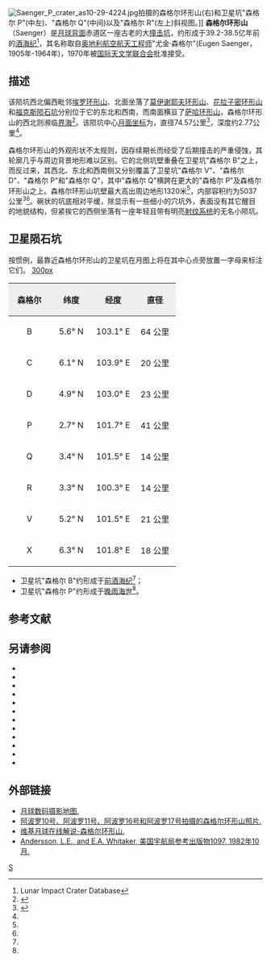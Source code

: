 {{lunar crater data|
 image=Saenger crater AS16-M-1885.jpg|240px|
 caption=[[阿波罗16号|阿波罗16号]]测绘相机拍摄的图像|
 latitude=4.49|
 N_or_S=N|
 longitude=102.8|
 E_or_W=E|
 diameter=74.57公里|
 depth=2.77公里|
 colong=254|
 eponym=尤金·森格尔}}
[[Image:Saenger_P_crater_as10-29-4224.jpg|thumb]]拍摄的森格尔环形山(右)和卫星坑"森格尔 P"(中左)、"森格尔 Q"(中间)以及"森格尔 R"(左上)斜视图。]]
'''森格尔环形山'''（Saenger）是[[月球背面|月球背面]]赤道区一座古老的大[[撞击坑|撞击坑]]，约形成于39.2-38.5亿年前的[[酒海纪|酒海纪]]<ref name=LICD>Lunar Impact Crater Database</ref>，其名称取自[[奥地利|奥地利]][[航空|航空]][[航天|航天]][[工程师|工程师]]"尤金·森格尔"(Eugen Saenger，1905年-1964年)，1970年被[[国际天文学联合会|国际天文学联合会]]批准接受。

==描述==  
该陨坑西北偏西毗邻[[埃罗环形山|埃罗环形山]]、北面坐落了[[莫伊谢耶夫环形山|莫伊谢耶夫环形山]]、[[花拉子密陨石坑|花拉子密环形山]]和[[福克斯陨石坑|福克斯陨石坑]]分别位于它的东北和西南，而南面横亘了[[萨哈环形山|萨哈环形山]]，森格尔环形山的西北则濒临[[界海|界海]]<ref>{{Cite web |url=http://planetarynames.wr.usgs.gov/images/Lunar/lac_64_lo.pdf |title=Crater Saenger on the map LAC-64. |accessdate=2017-01-29 |archive-date=2013-02-20 |archive-url=https://web.archive.org/web/20130220184538/http://planetarynames.wr.usgs.gov/images/Lunar/lac_64_lo.pdf |dead-url=no }}</ref>。该陨坑中心[[月面坐标|月面坐标]]为{{Coord|4.49|N|102.8|E|globe:Moon|nogoogle=1|noosm=1}}，直径74.57公里<ref name="IAU">{{Cite web |url=http://planetarynames.wr.usgs.gov/Feature/5272 |title=Directory of the International Astronomical Union |accessdate=2017-01-29 |archive-date=2017-02-03 |archive-url=https://web.archive.org/web/20170203080606/https://planetarynames.wr.usgs.gov/Feature/5272 |dead-url=no }}</ref>，深度约2.77公里<ref name="LICD"/>。

森格尔环形山的外观形状不太规则，因存续期长而经受了后期撞击的严重侵蚀，其轮廓几乎与周边背景地形难以区别。它的北侧坑壁重叠在卫星坑"森格尔 B"之上，而反过来，其西北、东北和西南侧又分别覆盖了卫星坑"森格尔 V"、"森格尔 D"、"森格尔 P"和"森格尔 Q"，其中"森格尔 Q"横跨在更大的"森格尔 P"及森格尔环形山之上。森格尔环形山坑壁最大高出周边地形1320米<ref name="LICD"/>，内部容积约为5037公里<sup>3</sup><ref name="LICD"/>。碗状的坑底相对平缓，除显示有一些细小的穴坑外，表面没有其它醒目的地貌结构，但紧挨它的西侧坐落有一座年轻且带有明亮[[射纹系统|射纹系统]]的无名小陨坑。

==卫星陨石坑==
按惯例，最靠近森格尔环形山的卫星坑在月图上将在其中心点旁放置一字母来标注它们。
[[image:Saenger_sattelite_craters_map.jpg|300px]]
{| class="wikitable"
!width="25%" style="background:#eeeeee;" |森格尔 
!width="25%" style="background:#eeeeee;" |纬度
!width="25%" style="background:#eeeeee;" |经度
!width="25%" style="background:#eeeeee;" |直径
|-
|align="center"|B
|align="center"|5.6° N
|align="center"|103.1° E
|align="center"|64 公里
|-
|align="center"|C
|align="center"|6.1° N
|align="center"|103.9° E
|align="center"|20 公里
|-
|align="center"|D
|align="center"|4.9° N
|align="center"|103.0° E
|align="center"|23 公里
|-
|align="center"|P
|align="center"|2.7° N
|align="center"|101.7° E
|align="center"|41 公里
|-
|align="center"|Q
|align="center"|3.4° N
|align="center"|101.5° E
|align="center"|14 公里
|-
|align="center"|R
|align="center"|3.3° N
|align="center"|100.3° E
|align="center"|14 公里
|-
|align="center"|V
|align="center"|5.2° N
|align="center"|101.5° E
|align="center"|21 公里
|-
|align="center"|X
|align="center"|6.3° N
|align="center"|101.8° E
|align="center"|18 公里
|}{{clear}}
* 卫星坑"森格尔 B"约形成于[[前酒海纪|前酒海纪]]<ref name="LICD"/>；
* 卫星坑"森格尔 P"约形成于[[晚雨海世|晚雨海世]]<ref name="LICD"/>。

==参考文献==
{{Reflist}}

==另请参阅==
{{refbegin}}
* {{cite book
  | last1 = Andersson
  | first1 = L. E.
  | last2 = Whitaker
  | first2 = E. A.
  | authorlink2 = Ewen Whitaker
  | date = 1982
  | title = [[NASA|NASA]] Catalogue of Lunar Nomenclature
  | publisher = NASA RP-1097
  | ref = harv
  }}
* {{cite web
  | last = Blue
  | first = Jennifer
  | date = July 25, 2007
  | title = Gazetteer of Planetary Nomenclature
  | publisher = [[United_States_Geological_Survey|USGS]]
  | url = http://planetarynames.wr.usgs.gov/
  | accessdate = 2007-08-05
  | ref = harv
  | archive-date = 2012-04-08
  | archive-url = https://www.webcitation.org/66mXDr4G9?url=http://planetarynames.wr.usgs.gov/
  | dead-url = no
  }}
* {{cite book
  | last1 = Bussey
  | first1 = B.
  | authorlink1 = Ben Bussey
  | last2 = Spudis
  | first2 = P.
  | authorlink2 = Paul Spudis
  | date = 2004
  | title = The Clementine Atlas of the Moon
  | publisher = Cambridge University Press
  | location = New York
  | isbn = 978-0-521-81528-4
  | ref = harv
  }}
* {{cite book
  | last1 = Cocks
  | first1 = Elijah E.
  | last2 = Cocks
  | first2 = Josiah C.
  | date = 1995
  | title = Who's Who on the Moon: A Biographical Dictionary of Lunar Nomenclature
  | url = https://archive.org/details/isbn_9780936389271
  | publisher = Tudor Publishers
  | isbn = 978-0-936389-27-1
  | ref = harv
  }}
* {{cite web
  | last = McDowell
  | first = Jonathan
  | date = July 15, 2007
  | url = http://host.planet4589.org/astro/lunar/
  | title = Lunar Nomenclature
  | publisher = Jonathan's Space Report
  | accessdate = 2007-10-24
  | ref = harv
  | archive-date = 2012-05-26
  | archive-url = https://www.webcitation.org/67wcYNfK3?url=http://host.planet4589.org/astro/lunar/
  | dead-url = no
  }}
* {{cite journal| last1 = Menzel| first1 = D. H.| last2 = Minnaert| first2 = M.| last3 = Levin| first3 = B.| last4 = Dollfus| first4 = A.| last5 = Bell| first5 = B.| title = Report on Lunar Nomenclature by the Working Group of Commission 17 of the IAU| doi = 10.1007/BF00171763| journal = Space Science Reviews| volume = 12| issue = 2| pages = 136–186| date = 1971| bibcode = 1971SSRv...12..136M| ref = harv}}
* {{cite book
  | first = Patrick
  | last = Moore
  | authorlink = Patrick Moore
  | date = 2001
  | title = On the Moon
  | url = https://archive.org/details/patrickmooreonmo00patr
  | publisher = Sterling Publishing Co.
  | isbn = 978-0-304-35469-6
  | ref = harv
  }}
* {{cite book
  | first = Fred W.
  | last = Price
  | date = 1988
  | title = The Moon Observer's Handbook
  | publisher = Cambridge University Press
  | isbn = 978-0-521-33500-3
  | ref = harv
  }}
* {{cite book
  | last = Rükl
  | first = Antonín
  | authorlink = Antonín Rükl
  | date = 1990
  | title = Atlas of the Moon
  | publisher = Kalmbach Books
  | isbn = 978-0-913135-17-4
  | ref = harv
  }}
* {{cite book
  | last = Webb
  | first = Rev. T. W.
  | authorlink = Thomas William Webb
  | date = 1962
  | title = Celestial Objects for Common Telescopes
  | url = https://archive.org/details/celestialobjects00webb
  | edition = 6th revised
  | publisher = Dover
  | isbn = 978-0-486-20917-3
  | ref = harv
  }}
* {{cite book
  | first = Ewen A.
  | last = Whitaker
  | authorlink = Ewen Whitaker
  | date = 1999
  | title = Mapping and Naming the Moon
  | publisher = Cambridge University Press
  | isbn = 978-0-521-62248-6
  | ref = harv
  }}
* {{cite book
  | first = Peter T.
  | last = Wlasuk
  | date = 2000
  | title = Observing the Moon
  | publisher = Springer
  | isbn = 978-1-85233-193-1
  | ref = harv
 }}
{{refend}}

==外部链接==
*[http://www.lpi.usra.edu/resources/lunar_orbiter/bin/srch_nam.shtml?Saenger%7C0 月球数码摄影地图.] {{Wayback|url=http://www.lpi.usra.edu/resources/lunar_orbiter/bin/srch_nam.shtml?Saenger%7C0 |date=20160304080524 }}
*[http://www.lpi.usra.edu/resources/apollo/search/feature/?feature=Saenger 阿波罗10号、阿波罗11号、阿波罗16号和阿波罗17号拍摄的森格尔环形山照片.] {{Wayback|url=http://www.lpi.usra.edu/resources/apollo/search/feature/?feature=Saenger |date=20160304092226 }}
*[http://the-moon.wikispaces.com/Saenger 维基月球在线解说-森格尔环形山.] {{Wayback|url=http://the-moon.wikispaces.com/Saenger |date=20180506200744 }}
*[http://planet4589.org/astro/lunar/RP-1097.pdf Andersson, L.E., and E.A. Whitaker, 美国宇航局参考出版物1097, 1982年10月.] {{Wayback|url=http://planet4589.org/astro/lunar/RP-1097.pdf |date=20141006125838 }}

[[Category:月球环形山|S]]
{{月球環形山 (R-S)}}